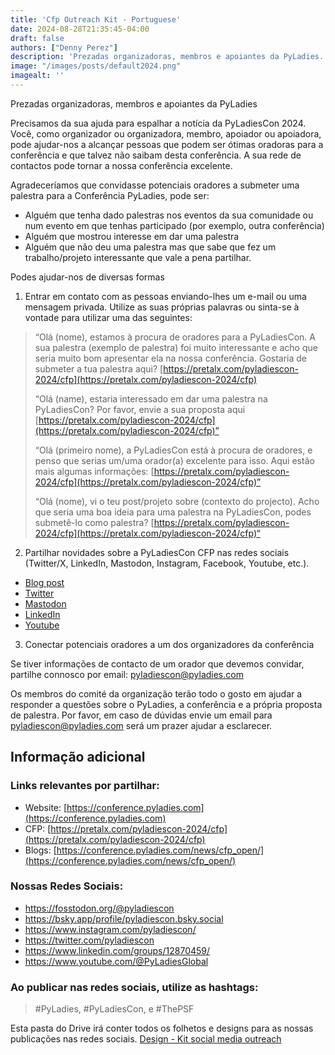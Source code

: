 ```yaml
---
title: 'Cfp Outreach Kit - Portuguese'
date: 2024-08-28T21:35:45-04:00
draft: false
authors: ["Denny Perez"]
description: 'Prezadas organizadoras, membros e apoiantes da PyLadies. Precisamos da sua ajuda para espalhar a notícia da PyLadiesCon 2024. Você, como organizador ou organizadora, membro, apoiador ou apoiadora, pode ajudar-nos a alcançar pessoas que podem ser ótimas oradoras para a conferência e que talvez não saibam desta conferência. A sua rede de contactos pode tornar a nossa conferência excelente.'
image: "/images/posts/default2024.png"
imagealt: ''
---
```


Prezadas organizadoras, membros e apoiantes da PyLadies

Precisamos da sua ajuda para espalhar a notícia da PyLadiesCon 2024. Você, como
organizador ou organizadora, membro, apoiador ou apoiadora, pode ajudar-nos a
alcançar pessoas que podem ser ótimas oradoras para a conferência e que talvez
não saibam desta conferência. A sua rede de contactos pode tornar a nossa
conferência excelente.

Agradeceríamos que convidasse potenciais oradores a submeter uma palestra para
a Conferência PyLadies, pode ser:

- Alguém que tenha dado palestras nos eventos da sua comunidade ou num evento
  em que tenhas participado (por exemplo, outra conferência)
- Alguém que mostrou interesse em dar uma palestra
- Alguém que não deu uma palestra mas que sabe que fez um trabalho/projeto
  interessante que vale a pena partilhar.

Podes ajudar-nos de diversas formas

1. Entrar em contato com as pessoas enviando-lhes um e-mail ou uma mensagem
   privada. Utilize as suas próprias palavras ou sinta-se à vontade para
   utilizar uma das seguintes:

> “Olá (nome), estamos à procura de oradores para a PyLadiesCon. A sua palestra
> (exemplo de palestra) foi muito interessante e acho que seria muito bom
> apresentar ela na nossa conferência. Gostaria de submeter a tua palestra
> aqui?
> [https://pretalx.com/pyladiescon-2024/cfp](https://pretalx.com/pyladiescon-2024/cfp)
>
> “Olá (name), estaria interessado em dar uma palestra na PyLadiesCon? Por
> favor, envie a sua proposta aqui
> [https://pretalx.com/pyladiescon-2024/cfp](https://pretalx.com/pyladiescon-2024/cfp)”
>
> “Olá (primeiro nome), a PyLadiesCon está à procura de oradores, e penso que
> serias um/uma orador(a) excelente para isso. Aqui estão mais algumas
> informações:
> [https://pretalx.com/pyladiescon-2024/cfp](https://pretalx.com/pyladiescon-2024/cfp)”
>
> “Olá (nome), vi o teu post/projeto sobre (contexto do projecto). Acho que
> seria uma boa ideia para uma palestra na PyLadiesCon, podes submetê-lo como
> palestra?
> [https://pretalx.com/pyladiescon-2024/cfp](https://pretalx.com/pyladiescon-2024/cfp)“

2. Partilhar novidades sobre a PyLadiesCon CFP nas redes sociais (Twitter/X,
   LinkedIn, Mastodon, Instagram, Facebook, Youtube, etc.).

- [Blog post](https://conference.pyladies.com/news/cfp_open/)
- [Twitter](https://x.com/pyladiescon/status/1824179923713659336)
- [Mastodon](https://fosstodon.org/@pyladiescon/112967895199872463)
- [LinkedIn](https://www.linkedin.com/posts/pyladiescon_pyladiescon-python-pyladies-activity-7229947209079795712-egx8?utm_source=share&utm_medium=member_desktop)
- [Youtube](https://www.youtube.com/@PyLadiesGlobal)

3. Conectar potenciais oradores a um dos organizadores da conferência

Se tiver informações de contacto de um orador que devemos convidar, partilhe
connosco por email: [pyladiescon@pyladies.com](mailto:pyladiescon@pyladies.com)

Os membros do comité da organização terão todo o gosto em ajudar a responder a
questões sobre o PyLadies, a conferência e a própria proposta de palestra. Por
favor, em caso de dúvidas envie um email para
[pyladiescon@pyladies.com](mailto:pyladiescon@pyladies.com) será um prazer
ajudar a esclarecer.

## Informação adicional

### Links relevantes por partilhar:

* Website: [https://conference.pyladies.com](https://conference.pyladies.com)
* CFP: [https://pretalx.com/pyladiescon-2024/cfp](https://pretalx.com/pyladiescon-2024/cfp)
* Blogs: [https://conference.pyladies.com/news/cfp_open/](https://conference.pyladies.com/news/cfp_open/)

### Nossas Redes Sociais:

- https://fosstodon.org/@pyladiescon
- https://bsky.app/profile/pyladiescon.bsky.social
- https://www.instagram.com/pyladiescon/
- https://twitter.com/pyladiescon
- https://www.linkedin.com/groups/12870459/
- https://www.youtube.com/@PyLadiesGlobal

### Ao publicar nas redes sociais, utilize as hashtags:

> \#PyLadies, \#PyLadiesCon, e \#ThePSF

Esta pasta do Drive irá conter todos os folhetos e designs para as nossas
publicações nas redes sociais. [Design - Kit social media
outreach](https://drive.google.com/drive/folders/1z6mkV1lp4pdxej3c3btlpwBaVLIwALPU?usp=sharing)
